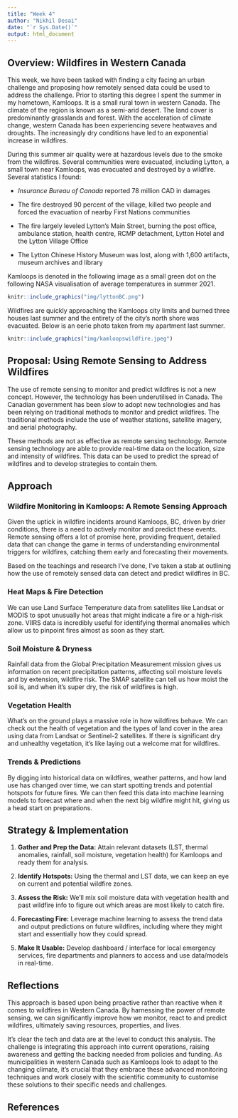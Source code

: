 ```yaml
---
title: "Week 4"
author: "Nikhil Desai"
date: "`r Sys.Date()`"
output: html_document
---
```


## Overview: Wildfires in Western Canada

This week, we have been tasked with finding a city facing an urban challenge and proposing how remotely sensed data could be used to address the challenge. Prior to starting this degree I spent the summer in my hometown, Kamloops. It is a small rural town in western Canada. The climate of the region is known as a semi-arid desert. The land cover is predominantly grasslands and forest. With the acceleration of climate change, western Canada has been experiencing severe heatwaves and droughts. The increasingly dry conditions have led to an exponential increase in wildfires.

During this summer air quality were at hazardous levels due to the smoke from the wildfires. Several communities were evacuated, including Lytton, a small town near Kamloops, was evacuated and destroyed by a wildfire. Several statistics I found:

-   *Insurance Bureau of Canada* reported 78 million CAD in damages

-   The fire destroyed 90 percent of the village, killed two people and forced the evacuation of nearby First Nations communities

-   The fire largely leveled Lytton's Main Street, burning the post office, ambulance station, health centre, RCMP detachment, Lytton Hotel and the Lytton Village Office

-   The Lytton Chinese History Museum was lost, along with 1,600 artifacts, museum archives and library

Kamloops is denoted in the following image as a small green dot on the following NASA visualisation of average temperatures in summer 2021.

```r
knitr::include_graphics("img/lyttonBC.png")
```

Wildfires are quickly approaching the Kamloops city limits and burned three houses last summer and the entirety of the city's north shore was evacuated. Below is an eerie photo taken from my apartment last summer.

```r
knitr::include_graphics("img/kamloopswildfire.jpeg")
```

## Proposal: Using Remote Sensing to Address Wildfires

The use of remote sensing to monitor and predict wildfires is not a new concept. However, the technology has been underutilised in Canada. The Canadian government has been slow to adopt new technologies and has been relying on traditional methods to monitor and predict wildfires. The traditional methods include the use of weather stations, satellite imagery, and aerial photography.

These methods are not as effective as remote sensing technology. Remote sensing technology are able to provide real-time data on the location, size and intensity of wildfires. This data can be used to predict the spread of wildfires and to develop strategies to contain them.

## Approach

### **Wildfire Monitoring in Kamloops: A Remote Sensing Approach**

Given the uptick in wildfire incidents around Kamloops, BC, driven by drier conditions, there is a need to actively monitor and predict these events. Remote sensing offers a lot of promise here, providing frequent, detailed data that can change the game in terms of understanding environmental triggers for wildfires, catching them early and forecasting their movements.

Based on the teachings and research I've done, I've taken a stab at outlining how the use of remotely sensed data can detect and predict wildfires in BC.

### **Heat Maps & Fire Detection**

We can use Land Surface Temperature data from satellites like Landsat or MODIS to spot unusually hot areas that might indicate a fire or a high-risk zone. VIIRS data is incredibly useful for identifying thermal anomalies which allow us to pinpoint fires almost as soon as they start.

### **Soil Moisture & Dryness**

Rainfall data from the Global Precipitation Measurement mission gives us information on recent precipitation patterns, affecting soil moisture levels and by extension, wildfire risk. The SMAP satellite can tell us how moist the soil is, and when it's super dry, the risk of wildfires is high.

### **Vegetation Health**

What's on the ground plays a massive role in how wildfires behave. We can check out the health of vegetation and the types of land cover in the area using data from Landsat or Sentinel-2 satellites. If there is significant dry and unhealthy vegetation, it's like laying out a welcome mat for wildfires.

### **Trends & Predictions**

By digging into historical data on wildfires, weather patterns, and how land use has changed over time, we can start spotting trends and potential hotspots for future fires. We can then feed this data into machine learning models to forecast where and when the next big wildfire might hit, giving us a head start on preparations.

## Strategy & Implementation

1.  **Gather and Prep the Data:** Attain relevant datasets (LST, thermal anomalies, rainfall, soil moisture, vegetation health) for Kamloops and ready them for analysis.

2.  **Identify Hotspots:** Using the thermal and LST data, we can keep an eye on current and potential wildfire zones.

3.  **Assess the Risk:** We'll mix soil moisture data with vegetation health and past wildfire info to figure out which areas are most likely to catch fire.

4.  **Forecasting Fire:** Leverage machine learning to assess the trend data and output predictions on future wildfires, including where they might start and essentially how they could spread.

5.  **Make It Usable:** Develop dashboard / interface for local emergency services, fire departments and planners to access and use data/models in real-time.

## Reflections

This approach is based upon being proactive rather than reactive when it comes to wildfires in Western Canada. By harnessing the power of remote sensing, we can significantly improve how we monitor, react to and predict wildfires, ultimately saving resources, properties, and lives.

It's clear the tech and data are at the level to conduct this analysis. The challenge is integrating this approach into current operations, raising awareness and getting the backing needed from policies and funding. As municipalities in western Canada such as Kamloops look to adapt to the changing climate, it's crucial that they embrace these advanced monitoring techniques and work closely with the scientific community to customise these solutions to their specific needs and challenges.

## References